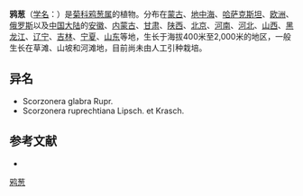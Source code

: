 {{Speciesbox
| name = 鸦葱
| status = 
| status_system = 
| image =
| genus = Scorzonera
| species = austriaca
| authority = Willd.
}}

'''鸦葱'''（[[学名|学名]]：{{lang|la|''Scorzonera austriaca''}}）是[[菊科|菊科]][[鸦葱属|鸦葱属]]的植物。分布在[[蒙古|蒙古]]、[[地中海|地中海]]、[[哈萨克斯坦|哈萨克斯坦]]、[[欧洲|欧洲]]、[[俄罗斯|俄罗斯]]以及[[中国大陆|中国大陆]]的[[安徽|安徽]]、[[内蒙古|内蒙古]]、[[甘肃|甘肃]]、[[陕西|陕西]]、[[北京|北京]]、[[河南|河南]]、[[河北|河北]]、[[山西|山西]]、[[黑龙江|黑龙江]]、[[辽宁|辽宁]]、[[吉林|吉林]]、[[宁夏|宁夏]]、[[山东|山东]]等地，生长于海拔400米至2,000米的地区，一般生长在草滩、山坡和河滩地，目前尚未由人工引种栽培。

== 异名 ==
* Scorzonera glabra Rupr.
* Scorzonera ruprechtiana Lipsch. et Krasch.

== 参考文献 ==
<div class="references-small">
* {{cite web| url =http://www.bioinfo.cn/db05/KmzwSpecies.php?action=view&id=5468| title =鸦葱| work =《中国高等植物数据库全库》| publisher =中国科学院微生物研究所| author =昆明植物研究所| accessdate =2009-02-25| deadurl =yes| archiveurl =https://web.archive.org/web/20160305042949/http://www.bioinfo.cn/db05/KmzwSpecies.php?action=view&id=5468| archivedate =2016-03-05}}
</div>
{{Taxonbar|from=Q304165}}

[[Category:鸦葱属|鸦葱]]


{{植物小作品}}